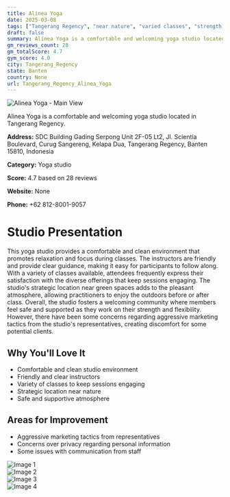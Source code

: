 ```yaml
---
title: Alinea Yoga
date: 2025-03-08
tags: ["Tangerang Regency", "near nature", "varied classes", "strength and flexibility", "comfortable", "welcoming", "Tangerang Regency"]  
draft: false
summary: Alinea Yoga is a comfortable and welcoming yoga studio located in Tangerang Regency.
gm_reviews_count: 28
gm_totalScore: 4.7
gym_score: 4.0
city: Tangerang_Regency
state: Banten
country: None
url: Tangerang_Regency_Alinea_Yoga
---
```


<div className="aspect-[16/9] relative my-8">
  <img 
    src="https://lh5.googleusercontent.com/p/AF1QipOKLbzlRLr0rQGMBcX6Q9uP2JURMeZb7IUOJZnY=w1920-h1080-k-no"
    alt="Alinea Yoga - Main View"
    className="object-cover absolute inset-0 w-full h-full rounded-lg"
  />
</div>

Alinea Yoga is a comfortable and welcoming yoga studio located in Tangerang Regency.

**Address:** SDC Building Gading Serpong Unit 2F-05 Lt2, Jl. Scientia Boulevard, Curug Sangereng, Kelapa Dua, Tangerang Regency, Banten 15810, Indonesia

**Category:** Yoga studio

**Score:** 4.7 based on 28 reviews

**Website:** None

**Phone:** +62 812-8001-9057

# Studio Presentation

This yoga studio provides a comfortable and clean environment that promotes relaxation and focus during classes. The instructors are friendly and provide clear guidance, making it easy for participants to follow along. With a variety of classes available, attendees frequently express their satisfaction with the diverse offerings that keep sessions engaging. The studio's strategic location near green spaces adds to the pleasant atmosphere, allowing practitioners to enjoy the outdoors before or after class. Overall, the studio fosters a welcoming community where members feel safe and supported as they work on their strength and flexibility. However, there have been some concerns regarding aggressive marketing tactics from the studio's representatives, creating discomfort for some potential clients.



## Why You'll Love It

- Comfortable and clean studio environment
- Friendly and clear instructors
- Variety of classes to keep sessions engaging
- Strategic location near nature
- Safe and supportive atmosphere

## Areas for Improvement

- Aggressive marketing tactics from representatives
- Concerns over privacy regarding personal information
- Some issues with communication from staff

<div className="grid grid-cols-1 xl:grid-cols-2 gap-4 my-8">
<div className="aspect-[4/3] relative"><img src="https://lh5.googleusercontent.com/p/AF1QipOaaK8BALfHOV-Wrb1W_r5A5v5jQPJaUeIELp2b=w1920-h1080-k-no" alt="Image 1" className="object-cover absolute inset-0 w-full h-full rounded-lg" /></div>
<div className="aspect-[4/3] relative"><img src="https://lh5.googleusercontent.com/p/AF1QipPy7Q2Sl9Gbsp_urlM9Fd7QuhCOyxV-xrfNhSBM=w1920-h1080-k-no" alt="Image 2" className="object-cover absolute inset-0 w-full h-full rounded-lg" /></div>
<div className="aspect-[4/3] relative"><img src="https://lh5.googleusercontent.com/p/AF1QipMHMNWkZr1F9lMIxsRfPeb-MDoXiU1K71bG-F3K=w1920-h1080-k-no" alt="Image 3" className="object-cover absolute inset-0 w-full h-full rounded-lg" /></div>
<div className="aspect-[4/3] relative"><img src="https://lh5.googleusercontent.com/p/AF1QipOkJz4y_mnGvANF8KSN2a99y7FZ8Ljiu5TVgqGE=w1920-h1080-k-no" alt="Image 4" className="object-cover absolute inset-0 w-full h-full rounded-lg" /></div>
</div>